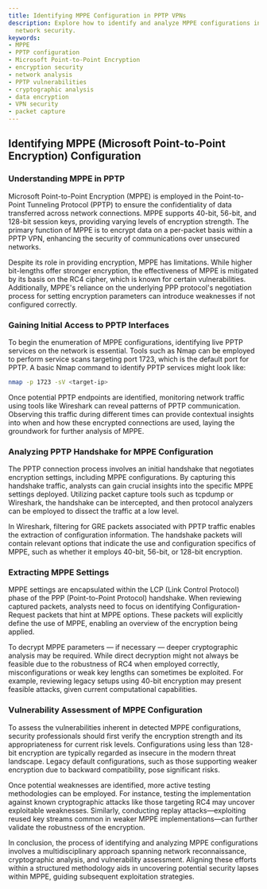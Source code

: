 ```yaml
---
title: Identifying MPPE Configuration in PPTP VPNs
description: Explore how to identify and analyze MPPE configurations in PPTP to enhance
  network security.
keywords:
- MPPE
- PPTP configuration
- Microsoft Point-to-Point Encryption
- encryption security
- network analysis
- PPTP vulnerabilities
- cryptographic analysis
- data encryption
- VPN security
- packet capture
---
```


## Identifying MPPE (Microsoft Point-to-Point Encryption) Configuration

### Understanding MPPE in PPTP

Microsoft Point-to-Point Encryption (MPPE) is employed in the Point-to-Point Tunneling Protocol (PPTP) to ensure the confidentiality of data transferred across network connections. MPPE supports 40-bit, 56-bit, and 128-bit session keys, providing varying levels of encryption strength. The primary function of MPPE is to encrypt data on a per-packet basis within a PPTP VPN, enhancing the security of communications over unsecured networks.

Despite its role in providing encryption, MPPE has limitations. While higher bit-lengths offer stronger encryption, the effectiveness of MPPE is mitigated by its basis on the RC4 cipher, which is known for certain vulnerabilities. Additionally, MPPE's reliance on the underlying PPP protocol's negotiation process for setting encryption parameters can introduce weaknesses if not configured correctly.

### Gaining Initial Access to PPTP Interfaces

To begin the enumeration of MPPE configurations, identifying live PPTP services on the network is essential. Tools such as Nmap can be employed to perform service scans targeting port 1723, which is the default port for PPTP. A basic Nmap command to identify PPTP services might look like:

```bash
nmap -p 1723 -sV <target-ip>
```

Once potential PPTP endpoints are identified, monitoring network traffic using tools like Wireshark can reveal patterns of PPTP communication. Observing this traffic during different times can provide contextual insights into when and how these encrypted connections are used, laying the groundwork for further analysis of MPPE.

### Analyzing PPTP Handshake for MPPE Configuration

The PPTP connection process involves an initial handshake that negotiates encryption settings, including MPPE configurations. By capturing this handshake traffic, analysts can gain crucial insights into the specific MPPE settings deployed. Utilizing packet capture tools such as tcpdump or Wireshark, the handshake can be intercepted, and then protocol analyzers can be employed to dissect the traffic at a low level.

In Wireshark, filtering for GRE packets associated with PPTP traffic enables the extraction of configuration information. The handshake packets will contain relevant options that indicate the use and configuration specifics of MPPE, such as whether it employs 40-bit, 56-bit, or 128-bit encryption.

### Extracting MPPE Settings

MPPE settings are encapsulated within the LCP (Link Control Protocol) phase of the PPP (Point-to-Point Protocol) handshake. When reviewing captured packets, analysts need to focus on identifying Configuration-Request packets that hint at MPPE options. These packets will explicitly define the use of MPPE, enabling an overview of the encryption being applied.

To decrypt MPPE parameters — if necessary — deeper cryptographic analysis may be required. While direct decryption might not always be feasible due to the robustness of RC4 when employed correctly, misconfigurations or weak key lengths can sometimes be exploited. For example, reviewing legacy setups using 40-bit encryption may present feasible attacks, given current computational capabilities.

### Vulnerability Assessment of MPPE Configuration

To assess the vulnerabilities inherent in detected MPPE configurations, security professionals should first verify the encryption strength and its appropriateness for current risk levels. Configurations using less than 128-bit encryption are typically regarded as insecure in the modern threat landscape. Legacy default configurations, such as those supporting weaker encryption due to backward compatibility, pose significant risks.

Once potential weaknesses are identified, more active testing methodologies can be employed. For instance, testing the implementation against known cryptographic attacks like those targeting RC4 may uncover exploitable weaknesses. Similarly, conducting replay attacks—exploiting reused key streams common in weaker MPPE implementations—can further validate the robustness of the encryption.

In conclusion, the process of identifying and analyzing MPPE configurations involves a multidisciplinary approach spanning network reconnaissance, cryptographic analysis, and vulnerability assessment. Aligning these efforts within a structured methodology aids in uncovering potential security lapses within MPPE, guiding subsequent exploitation strategies.